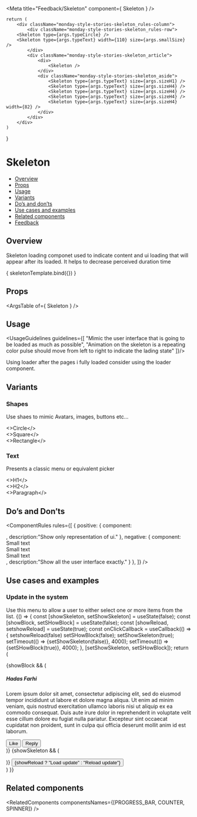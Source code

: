 
<Meta
  title="Feedback/Skeleton"
  component={ Skeleton }
/>

<!--- Component template -->

	return (
		<div className="monday-style-stories-skeleton_rules-column">
			<div className="monday-style-stories-skeleton_rules-row">
        <Skeleton type={args.typeCircle} />
        <Skeleton type={args.typeText} width={110} size={args.smallSize} />
			</div>
			<div className="monday-style-stories-skeleton_article">
				<div>
					<Skeleton />
				</div>
				<div className="monday-style-stories-skeleton_aside">
					<Skeleton type={args.typeText} size={args.sizeH1} />
					<Skeleton type={args.typeText} size={args.sizeH4} />
					<Skeleton type={args.typeText} size={args.sizeH4} />
					<Skeleton type={args.typeText} size={args.sizeH4} />
					<Skeleton type={args.typeText} size={args.sizeH4} width={82} />
				</div>
			</div>
		</div>
	)
}

<!--- Component documentation -->

# Skeleton
- [Overview](#overview)
- [Props](#props)
- [Usage](#usage)
- [Variants](#variants)
- [Do’s and don’ts](#dos-and-donts)
- [Use cases and examples](#use-cases-and-examples)
- [Related components](#related-components)
- [Feedback](#feedback)

## Overview
Skeleton loading componet used to indicate content and ui loading that will appear after its loaded. It helps to decrease perceived duration time

<Canvas>
  <Story name="Overview"
         args={ {
           typeText: Skeleton.types.TEXT,
           typeCircle: Skeleton.types.CIRCLE,
           smallSize: Skeleton.sizes.TEXT.SMALL, 
           sizeH4: Skeleton.sizes.TEXT.H4,
           sizeH1: Skeleton.sizes.TEXT.H1
          } }>
    { skeletonTemplate.bind({}) }
  </Story>
</Canvas>

## Props
<ArgsTable of={ Skeleton } />

## Usage
<UsageGuidelines guidelines={[
  "Mimic the user interface that is going to be loaded as much as possible",
  "Animation on the skeleton is a repeating color pulse should move from left to right to indicate the lading state"
]}/>

<Tip>Using loader after the pages i fully loaded consider using the <Link href="/?path=/docs/feedback-loader--overview" size={Link.sizes.SMALL} withoutSpacing>loader component.</Link></Tip>

## Variants
### Shapes
Use shaes to mimic Avatars, images, buttons etc...
<Canvas>
  <Story name="Shapes">
    <div className="monday-style-stories-skeleton_row-box">
      <div className="monday-style-stories-skeleton_column-box">
				<Skeleton type={Skeleton.types.CIRCLE} />
				<>Circle</>
			</div>
			<div className="monday-style-stories-skeleton_column-box">
				<Skeleton />
				<>Square</>
			</div>
			<div className="monday-style-stories-skeleton_column-box">
				<Skeleton width={112} height={46} />
				<>Rectangle</>
			</div>
    </div>
  </Story>
</Canvas>

### Text
Presents a classic menu or equivalent picker
<Canvas>
  <Story name="Text">
    <div className="monday-style-stories-skeleton_row-box">
      <div className="monday-style-stories-skeleton_column-box">
				<Skeleton type={Skeleton.types.TEXT} size={Skeleton.sizes.TEXT.H1} />
				<>H1</>
			</div>
			<div className="monday-style-stories-skeleton_column-box">
				<Skeleton type={Skeleton.types.TEXT} size={Skeleton.sizes.TEXT.H2} />
				<>H2</>
			</div>
			<div className="monday-style-stories-skeleton_column-box">
				<Skeleton type={Skeleton.types.TEXT} size={Skeleton.sizes.TEXT.SMALL} />
				<>Paragraph</>
			</div>
    </div>
  </Story>
</Canvas>

## Do’s and Don’ts
<ComponentRules
  rules={[
    {
      positive: {
        component:
					<div>
						<div className="monday-style-stories-skeleton_rules-row">
							<Skeleton type={Skeleton.types.CIRCLE} />
							<Skeleton type={Skeleton.types.TEXT} size={Skeleton.sizes.TEXT.SMALL} />
						</div>
						<div className="monday-style-stories-skeleton_rules-row">
							<Skeleton type={Skeleton.types.CIRCLE} />
							<Skeleton type={Skeleton.types.TEXT} size={Skeleton.sizes.TEXT.SMALL} />
						</div>
						<div className="monday-style-stories-skeleton_rules-row">
							<Skeleton type={Skeleton.types.CIRCLE} />
							<Skeleton type={Skeleton.types.TEXT} size={Skeleton.sizes.TEXT.SMALL} />
						</div>
					</div>,
        description:"Show only representation of ui."
      },
      negative: {
        component:
					<div>
						<div className="monday-style-stories-skeleton_rules-row">
							<Skeleton type={Skeleton.types.CIRCLE} />
							<div>
								<Skeleton type={Skeleton.types.TEXT} size={Skeleton.sizes.TEXT.SMALL} />
								Small text
							</div>
						</div>
						<div className="monday-style-stories-skeleton_rules-row">
							<Skeleton type={Skeleton.types.CIRCLE} />
							<div>
								<Skeleton type={Skeleton.types.TEXT} size={Skeleton.sizes.TEXT.SMALL} />
								Small text
							</div>
						</div>
						<div className="monday-style-stories-skeleton_rules-row">
							<Skeleton type={Skeleton.types.CIRCLE} />
							<div>
								<Skeleton type={Skeleton.types.TEXT} size={Skeleton.sizes.TEXT.SMALL} />
								Small text
							</div>
						</div>
					</div>,
        description:"Show all the user interface exactly."
      }
    },
  ]}
/>

## Use cases and examples
### Update in the system
Use this menu to allow a user to either select one or more items from the list.
<Canvas>
  <Story name="Update in the system">
    {() => {
      const [showSkeleton, setShowSkeleton] = useState(false);
      const [showBlock, setSHowBlock] = useState(false);
      const [showReload, setshowReload] = useState(true);
      const onClickCallback = useCallback(() => {
        setshowReload(false)
        setSHowBlock(false);
        setShowSkeleton(true);
        setTimeout(() => {setShowSkeleton(false)}, 4000);
        setTimeout(() => {setSHowBlock(true)}, 4000);
      }, [setShowSkeleton, setSHowBlock]);
      return (
        <div className="monday-style-stories-skeleton_row">
          {showBlock && (
            <div className="monday-style-stories-skeleton_box">
              <div className="monday-style-stories-skeleton_main">
                <div className="monday-style-stories-skeleton_header">
                  <Avatar src={person} type={Avatar.types.IMG} />
                  <h5>Hadas Farhi</h5>
                </div>
                <p className="monday-style-stories-skeleton_text">
                  Lorem ipsum dolor sit amet, consectetur adipiscing elit, sed do eiusmod tempor incididunt ut labore et dolore magna aliqua.
                  Ut enim ad minim veniam, quis nostrud exercitation ullamco laboris nisi ut aliquip ex ea commodo consequat. Duis aute irure dolor in reprehenderit in voluptate velit esse cillum dolore eu fugiat nulla pariatur. Excepteur sint occaecat cupidatat non proident, sunt in culpa qui officia deserunt mollit anim id est laborum.
                </p>
              </div>
              <div className="monday-style-stories-skeleton_btn-group">
                <Button className="monday-style-stories-skeleton_btn" leftIcon={ThumbsUp} kind={Button.kinds.SECONDARY}>Like</Button>
                <Button className="monday-style-stories-skeleton_btn" leftIcon={Replay} kind={Button.kinds.SECONDARY}>Reply</Button>
              </div>
            </div>
          )}
          {showSkeleton && (
            <div className="monday-style-stories-skeleton_box">
              <div className="monday-style-stories-skeleton_main">
                <div className="monday-style-stories-skeleton_header">
                  <Skeleton type={Skeleton.types.CIRCLE} width={50} height={50} />
                  <Skeleton type={Skeleton.types.TEXT} size={Skeleton.sizes.TEXT.H5} width={110} />
                </div>
                <p className="monday-style-stories-skeleton_text-wrapper">
                <Skeleton type={Skeleton.types.TEXT} size={Skeleton.sizes.TEXT.SMALL} width={655} />
                <Skeleton type={Skeleton.types.TEXT} size={Skeleton.sizes.TEXT.SMALL} width={680} />
                <Skeleton type={Skeleton.types.TEXT} size={Skeleton.sizes.TEXT.SMALL} width={670} />
                <Skeleton type={Skeleton.types.TEXT} size={Skeleton.sizes.TEXT.SMALL} width={675} />
                <Skeleton type={Skeleton.types.TEXT} size={Skeleton.sizes.TEXT.SMALL} width={400} />
                </p>
              </div>
              <div className="monday-style-stories-skeleton_btn-group-skeleton">
                <Skeleton type={Skeleton.types.TEXT} size={Skeleton.sizes.TEXT.h2} width={60} />
                <Skeleton type={Skeleton.types.TEXT} size={Skeleton.sizes.TEXT.h2} width={60} />
              </div>
            </div>
          )}
          <Button kind={Button.kinds.SECONDARY} onClick={onClickCallback}>{showReload ? "Load update" : "Reload update"}</Button>
        </div>
      )
    }}
  </Story>
</Canvas>

## Related components
<RelatedComponents componentsNames={[PROGRESS_BAR, COUNTER, SPINNER]} />
        